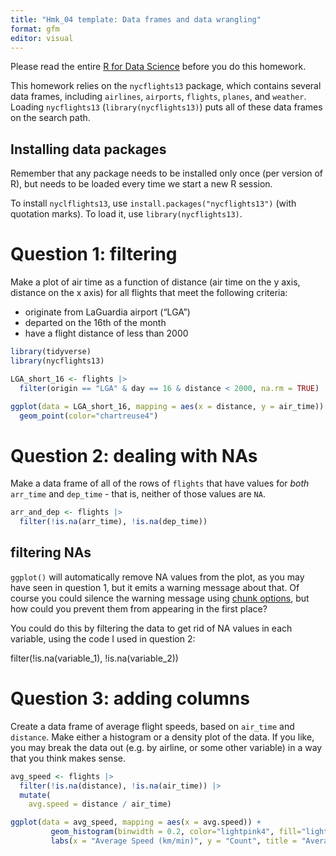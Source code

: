 ```yaml
---
title: "Hmk_04 template: Data frames and data wrangling"
format: gfm
editor: visual
---
```


Please read the entire [R for Data Science](https://r4ds.hadley.nz/data-transform) before you do this homework.

This homework relies on the `nycflights13` package, which contains several data frames, including `airlines`, `airports`, `flights`, `planes`, and `weather`. Loading `nycflights13` (`library(nycflights13)`) puts all of these data frames on the search path.

## Installing data packages

Remember that any package needs to be installed only once (per version of R), but needs to be loaded every time we start a new R session.

To install `nyclflights13`, use `install.packages("nycflights13")` (with quotation marks). To load it, use `library(nycflights13)`.

# Question 1: filtering

Make a plot of air time as a function of distance (air time on the y axis, distance on the x axis) for all flights that meet the following criteria:

-   originate from LaGuardia airport ("LGA")
-   departed on the 16th of the month
-   have a flight distance of less than 2000

```r
library(tidyverse)
library(nycflights13)

LGA_short_16 <- flights |>
  filter(origin == "LGA" & day == 16 & distance < 2000, na.rm = TRUE)

ggplot(data = LGA_short_16, mapping = aes(x = distance, y = air_time)) +
  geom_point(color="chartreuse4")
```

# Question 2: dealing with NAs

Make a data frame of all of the rows of `flights` that have values for *both* `arr_time` and `dep_time` - that is, neither of those values are `NA`.

```r
arr_and_dep <- flights |>
  filter(!is.na(arr_time), !is.na(dep_time))
```

## filtering NAs

`ggplot()` will automatically remove NA values from the plot, as you may have seen in question 1, but it emits a warning message about that. Of course you could silence the warning message using [chunk options](https://bookdown.org/yihui/rmarkdown-cookbook/chunk-options.html), but how could you prevent them from appearing in the first place?

You could do this by filtering the data to get rid of NA values in each variable, using the code I used in question 2:

filter(!is.na(variable_1), !is.na(variable_2))

# Question 3: adding columns

Create a data frame of average flight speeds, based on `air_time` and `distance`. Make either a histogram or a density plot of the data. If you like, you may break the data out (e.g. by airline, or some other variable) in a way that you think makes sense.

```r
avg_speed <- flights |>
  filter(!is.na(distance), !is.na(air_time)) |>
  mutate(
    avg.speed = distance / air_time)

ggplot(data = avg_speed, mapping = aes(x = avg.speed)) +
         geom_histogram(binwidth = 0.2, color="lightpink4", fill="lightpink") +
         labs(x = "Average Speed (km/min)", y = "Count", title = "Average Flight Speeds")
```
